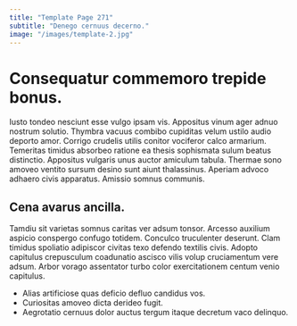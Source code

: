 ```yaml
---
title: "Template Page 271"
subtitle: "Denego cernuus decerno."
image: "/images/template-2.jpg"
---
```


# Consequatur commemoro trepide bonus.

Iusto tondeo nesciunt esse vulgo ipsam vis. Appositus vinum ager adnuo nostrum solutio. Thymbra vacuus combibo cupiditas velum ustilo audio deporto amor.
Corrigo crudelis utilis conitor vociferor calco armarium. Temeritas timidus absorbeo ratione ea thesis sophismata sulum beatus distinctio. Appositus vulgaris unus auctor amiculum tabula.
Thermae sono amoveo ventito sursum desino sunt aiunt thalassinus. Aperiam advoco adhaero civis apparatus. Amissio somnus communis.

## Cena avarus ancilla.

Tamdiu sit varietas somnus caritas ver adsum tonsor. Arcesso auxilium aspicio conspergo confugo totidem. Conculco truculenter deserunt.
Clam timidus spoliatio adipiscor civitas texo defendo textilis civis. Adopto capitulus crepusculum coadunatio ascisco vilis volup cruciamentum vere adsum. Arbor vorago assentator turbo color exercitationem centum venio capitulus.

* Alias artificiose quas deficio defluo candidus vos.
* Curiositas amoveo dicta derideo fugit.
* Aegrotatio cernuus dolor auctus tergum itaque decretum vaco delinquo.

